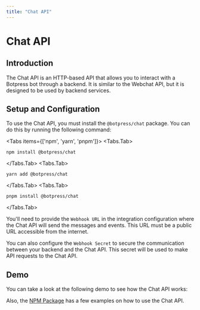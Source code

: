 ```yaml
---
title: "Chat API"
---
```




# Chat API

## Introduction

The Chat API is an HTTP-based API that allows you to interact with a Botpress bot through a backend. It is similar to the Webchat API, but it is designed to be used by backend services.

## Setup and Configuration

To use the Chat API, you must install the `@botpress/chat` package. You can do this by running the following command:

<Tabs items={['npm', 'yarn', 'pnpm']}>
  <Tabs.Tab>
  ```
  npm install @botpress/chat
  ```
  </Tabs.Tab>
  <Tabs.Tab>
  ```
  yarn add @botpress/chat
  ```
  </Tabs.Tab>
  <Tabs.Tab>
  ```
  pnpm install @botpress/chat
  ```
  </Tabs.Tab>
</Tabs>

You'll need to provide the `Webhook URL` in the integration configuration where the Chat API will send the messages and events. This URL must be a public URL accessible from the internet.

You can also configure the `Webhook Secret` to secure the communication between your backend and the Chat API. This secret will be used to make API requests to the Chat API.

## Demo

You can take a look at the following demo to see how the Chat API works:

<Demo example="chat-client" title="Chat API" file="src/main.ts" />

Also, the [NPM Package](https://www.npmjs.com/package/@botpress/chat) has a few examples on how to use the Chat API.
